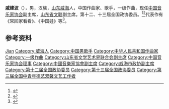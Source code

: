 '''戚建波'''（{{bd|1959年|10月|}}），男，汉族，[[山东|山东]][[威海|威海]]人，中国作曲家、歌手，一级作曲，现任[[中国音乐家协会|中国音乐家协会]]副主席，[[山东省文联|山东省文联]]副主席。第十二、十三届全国政协委员。<ref>{{Cite web|title=戚建波的“音乐会”|url=http://www.cppcc.gov.cn/zxww/2016/12/13/ARTI1481591608257280.shtml|accessdate=2021-02-03|work=中国政协网|archive-date=2021-03-01|archive-url=https://web.archive.org/web/20210301202136/http://www.cppcc.gov.cn/zxww/2016/12/13/ARTI1481591608257280.shtml|dead-url=no}}</ref><ref>{{Cite web|title=戚建波|url=http://www.cflac.org.cn/zt/2011-06/20/content_23050037.htm|accessdate=2021-02-03|work=中国文艺网|archive-date=2014-07-30|archive-url=https://web.archive.org/web/20140730145654/http://www.cflac.org.cn/zt/2011-06/20/content_23050037.htm|dead-url=no}}</ref>代表作有《常回家看看》、《中国娃》等<ref>{{cite news |editor=陈亚男 |title=戚建波：至情至真，谱出百姓心声 |url=http://www.iqilu.com/html/zt/other/hgs/news/2011/0419/453768.html |accessdate=2021-02-06 |work=齐鲁网 |date=2011-04-19 |archive-date=2013-05-12 |archive-url=https://web.archive.org/web/20130512091428/http://www.iqilu.com/html/zt/other/hgs/news/2011/0419/453768.html |dead-url=no }}</ref>。

== 参考资料 ==
{{reflist}}

{{第三届全国中青年德艺双馨文艺工作者}}
{{Navboxes
| title  = 戚建波在[[中国音乐家协会|中国音乐家协会]]的职务
| list1  =
{{中国音乐家协会第七届理事会}}
{{中国音乐家协会第八届理事会}}
{{中国音乐家协会第九届理事会}}
}}

{{Authority control}}
{{DEFAULTSORT:Qi戚}}
[[Category:戚姓|Jian]]
[[Category:威海人|Category:威海人]]
[[Category:中国男歌手|Category:中国男歌手]]
[[Category:中华人民共和国作曲家|Category:中华人民共和国作曲家]]
[[Category:一级作曲|Category:一级作曲]]
[[Category:山东省文学艺术界联合会副主席|Category:山东省文学艺术界联合会副主席]]
[[Category:中国音乐家协会理事|Category:中国音乐家协会理事]]
[[Category:中國音樂家協會副主席|Category:中國音樂家協會副主席]]
[[Category:威海市政协副主席|Category:威海市政协副主席]]
[[Category:第十二届全国政协委员|Category:第十二届全国政协委员]]
[[Category:第十三届全国政协委员|Category:第十三届全国政协委员]]
[[Category:第三届全国中青年德艺双馨文艺工作者|Category:第三届全国中青年德艺双馨文艺工作者]]


{{中国人物小作品}}